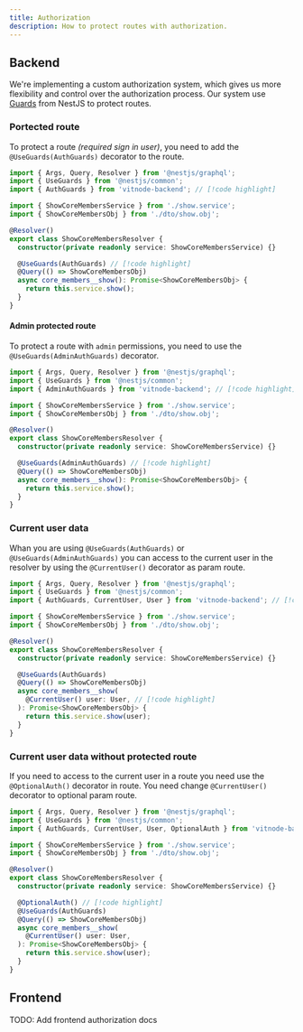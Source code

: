 ```yaml
---
title: Authorization
description: How to protect routes with authorization.
---
```


## Backend

We're implementing a custom authorization system, which gives us more flexibility and control over the authorization process. Our system use [Guards](https://docs.nestjs.com/guards) from NestJS to protect routes.

### Portected route

To protect a route _(required sign in user)_, you need to add the `@UseGuards(AuthGuards)` decorator to the route.

```ts title="show.resolver.ts"
import { Args, Query, Resolver } from '@nestjs/graphql';
import { UseGuards } from '@nestjs/common';
import { AuthGuards } from 'vitnode-backend'; // [!code highlight]

import { ShowCoreMembersService } from './show.service';
import { ShowCoreMembersObj } from './dto/show.obj';

@Resolver()
export class ShowCoreMembersResolver {
  constructor(private readonly service: ShowCoreMembersService) {}

  @UseGuards(AuthGuards) // [!code highlight]
  @Query(() => ShowCoreMembersObj)
  async core_members__show(): Promise<ShowCoreMembersObj> {
    return this.service.show();
  }
}
```

#### Admin protected route

To protect a route with `admin` permissions, you need to use the `@UseGuards(AdminAuthGuards)` decorator.

```ts title="show.resolver.ts"
import { Args, Query, Resolver } from '@nestjs/graphql';
import { UseGuards } from '@nestjs/common';
import { AdminAuthGuards } from 'vitnode-backend'; // [!code highlight]

import { ShowCoreMembersService } from './show.service';
import { ShowCoreMembersObj } from './dto/show.obj';

@Resolver()
export class ShowCoreMembersResolver {
  constructor(private readonly service: ShowCoreMembersService) {}

  @UseGuards(AdminAuthGuards) // [!code highlight]
  @Query(() => ShowCoreMembersObj)
  async core_members__show(): Promise<ShowCoreMembersObj> {
    return this.service.show();
  }
}
```

### Current user data

Whan you are using `@UseGuards(AuthGuards)` or `@UseGuards(AdminAuthGuards)` you can access to the current user in the resolver by using the `@CurrentUser()` decorator as param route.

```ts title="show.resolver.ts"
import { Args, Query, Resolver } from '@nestjs/graphql';
import { UseGuards } from '@nestjs/common';
import { AuthGuards, CurrentUser, User } from 'vitnode-backend'; // [!code highlight]

import { ShowCoreMembersService } from './show.service';
import { ShowCoreMembersObj } from './dto/show.obj';

@Resolver()
export class ShowCoreMembersResolver {
  constructor(private readonly service: ShowCoreMembersService) {}

  @UseGuards(AuthGuards)
  @Query(() => ShowCoreMembersObj)
  async core_members__show(
    @CurrentUser() user: User, // [!code highlight]
  ): Promise<ShowCoreMembersObj> {
    return this.service.show(user);
  }
}
```

### Current user data without protected route

If you need to access to the current user in a route you need use the `@OptionalAuth()` decorator in route. You need change `@CurrentUser()` decorator to optional param route.

```ts title="show.resolver.ts"
import { Args, Query, Resolver } from '@nestjs/graphql';
import { UseGuards } from '@nestjs/common';
import { AuthGuards, CurrentUser, User, OptionalAuth } from 'vitnode-backend'; // [!code highlight]

import { ShowCoreMembersService } from './show.service';
import { ShowCoreMembersObj } from './dto/show.obj';

@Resolver()
export class ShowCoreMembersResolver {
  constructor(private readonly service: ShowCoreMembersService) {}

  @OptionalAuth() // [!code highlight]
  @UseGuards(AuthGuards)
  @Query(() => ShowCoreMembersObj)
  async core_members__show(
    @CurrentUser() user: User,
  ): Promise<ShowCoreMembersObj> {
    return this.service.show(user);
  }
}
```

## Frontend

TODO: Add frontend authorization docs
